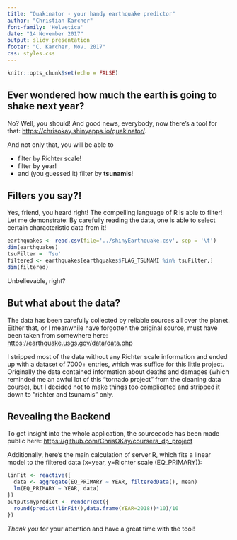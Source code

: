 ```yaml
---
title: "Quakinator - your handy earthquake predictor"
author: "Christian Karcher"
font-family: 'Helvetica'
date: "14 November 2017"
output: slidy_presentation
footer: "C. Karcher, Nov. 2017"
css: styles.css
---
```



```r
knitr::opts_chunk$set(echo = FALSE)
```

## Ever wondered how much the earth is going to shake next year? {.slide2 }

No? Well, you should! And good news, everybody, now there's a tool for that: <https://chrisokay.shinyapps.io/quakinator/>.

And not only that, you will be able to

- filter by Richter scale!
- filter by year!
- and (you guessed it) filter by **tsunamis**!


## Filters you say?! {.slide3 }

Yes, friend, you heard right! The compelling language of R is able to filter!
Let me demonstrate: By carefully reading the data, one is able to select certain characteristic data from it!

```r
earthquakes <- read.csv(file='../shinyEarthquake.csv', sep = '\t')
dim(earthquakes)
tsuFilter = 'Tsu'
filtered <- earthquakes[earthquakes$FLAG_TSUNAMI %in% tsuFilter,]
dim(filtered)
```
Unbelievable, right?

## But what about the data? {.slide4 }

The data has been carefully collected by reliable sources all over the planet. Either that, or I meanwhile have forgotten the original source, must have been taken from somewhere here: <https://earthquake.usgs.gov/data/data.php>

I stripped most of the data without any Richter scale information and ended up with a dataset of 7000+ entries, which was suffice for this little project. Originally the data contained information about deaths and damages (which reminded me an awful lot of this "tornado project" from the cleaning data course), but I decided not to make things too complicated and stripped it down to "richter and tsunamis" only.

## Revealing the Backend {.slide5 }

To get insight into the whole application, the sourcecode has been made public here: <https://github.com/ChrisOKay/coursera_dp_project>

Additionally, here's the main calculation of server.R, which fits a linear model to the filtered data (x=year, y=Richter scale (EQ_PRIMARY)):

```r
linFit <- reactive({
  data <- aggregate(EQ_PRIMARY ~ YEAR, filteredData(), mean)
  lm(EQ_PRIMARY ~ YEAR, data)
})
output$mypredict <- renderText({ 
  round(predict(linFit(),data.frame(YEAR=2018))*10)/10
})
```

*Thank you* for your attention and have a great time with the tool!


